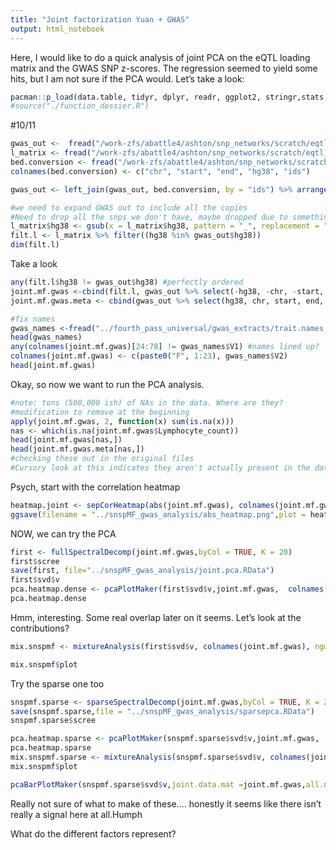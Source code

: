 ```yaml
---
title: "Joint factorization Yuan + GWAS"
output: html_notebook
---
```

Here, I would like to do a quick analysis of joint PCA on the eQTL loading matrix and the GWAS SNP z-scores.
The regression seemed to yield some hits, but I am not sure if the PCA would.
Let's take a look:

```r
pacman::p_load(data.table, tidyr, dplyr, readr, ggplot2, stringr,stats, cowplot, glmnet)
#source("./function_dossier.R")
```

#10/11

```r
gwas_out <-  fread("/work-zfs/abattle4/ashton/snp_networks/scratch/eqtl_gwas_reverse/gwas_extracts/snpsmp.z.tsv") %>% drop_na()
l_matrix <- fread("/work-zfs/abattle4/ashton/snp_networks/scratch/eqtl_gwas_reverse/snspMF_matrix.clean.txt") %>% rename("hg38" = V2) %>% arrange(hg38)
bed.conversion <- fread("/work-zfs/abattle4/ashton/snp_networks/scratch/eqtl_gwas_reverse/loadings.hg19.bed") %>% mutate("ids" = paste0(gsub(pattern = "chr", replacement = "", x = V1),":", V3)) %>% rename("hg38" = V4)
colnames(bed.conversion) <- c("chr", "start", "end", "hg38", "ids")

gwas_out <- left_join(gwas_out, bed.conversion, by = "ids") %>% arrange(hg38)

#we need to expand GWAS out to include all the copies
#Need to drop all the snps we don't have, maybe dropped due to something or other....
l_matrix$hg38 <- gsub(x = l_matrix$hg38, pattern = "_", replacement = ":")
filt.l <- l_matrix %>% filter((hg38 %in% gwas_out$hg38))
dim(filt.l)
```
Take a look
```r
any(filt.l$hg38 != gwas_out$hg38) #perfectly ordered
joint.mf.gwas <-cbind(filt.l, gwas_out %>% select(-hg38, -chr, -start, -end, -ids)) %>% select(-V1, -hg38)
joint.mf.gwas.meta <- cbind(gwas_out %>% select(hg38, chr, start, end, ids), filt.l$V1)  

#fix names
gwas_names <-fread("../fourth_pass_universal/gwas_extracts/trait.names.txt", header = FALSE)
head(gwas_names)
any(colnames(joint.mf.gwas)[24:78] != gwas_names$V1) #names lined up?
colnames(joint.mf.gwas) <- c(paste0("F", 1:23), gwas_names$V2)
head(joint.mf.gwas)
```


Okay, so now we want to run the PCA analysis.
```r
#note: tons (500,000 ish) of NAs in the data. Where are they?
#modification to remove at the beginning
apply(joint.mf.gwas, 2, function(x) sum(is.na(x)))
nas <- which(is.na(joint.mf.gwas$Lymphocyte_count))
head(joint.mf.gwas[nas,])
head(joint.mf.gwas.meta[nas,])
#checking these out in the original files
#Cursory look at this indicates they aren't actually present in the data. I should have dropped them from the get go you nimcompoop.

```
Psych, start with the correlation heatmap
```r
heatmap.joint <- sepCorHeatmap(abs(joint.mf.gwas), colnames(joint.mf.gwas), ngwas = 55, neqtl = 23, dtCluster = TRUE)
ggsave(filename = "../snspMF_gwas_analysis/abs_heatmap.png",plot = heatmap.joint)
```
NOW, we can try the PCA
```r
first <- fullSpectralDecomp(joint.mf.gwas,byCol = TRUE, K = 20)
first$scree
save(first, file="../snspMF_gwas_analysis/joint.pca.RData")
first$svd$v
pca.heatmap.dense <- pcaPlotMaker(first$svd$v,joint.mf.gwas,  colnames(joint.mf.gwas), "Singular Vectors, joint PCA (std)", ngwas = 55, neqtl = 23)
pca.heatmap.dense
```
Hmm, interesting. Some real overlap later on it seems.
Let's look at the contributions?
```r
mix.snspmf <- mixtureAnalysis(first$svd$v, colnames(joint.mf.gwas), ngwas = 55, neqtl = 23)

mix.snspmf$plot
```
Try the sparse one too
```r
snspmf.sparse <- sparseSpectralDecomp(joint.mf.gwas,byCol = TRUE, K = 20)
save(snspmf.sparse,file = "../snspMF_gwas_analysis/sparsepca.RData")
snspmf.sparse$scree

pca.heatmap.sparse <- pcaPlotMaker(snspmf.sparse$svd$v,joint.mf.gwas,  colnames(joint.mf.gwas), "Singular Vectors, joint PCA (sparse)", ngwas = 55, neqtl = 23)
pca.heatmap.sparse
mix.snspmf.sparse <- mixtureAnalysis(snspmf.sparse$svd$v, colnames(joint.mf.gwas), ngwas = 55, neqtl = 23)
mix.snspmf$plot

pcaBarPlotMaker(snspmf.sparse$svd$v,joint.data.mat =joint.mf.gwas,all.names =colnames(joint.mf.gwas),ngwas = 55, neqtl = 23, "test" )

```
Really not sure of what to make of these.... honestly it seems like there isn't really a signal here at all.Humph

What do the different factors represent?
